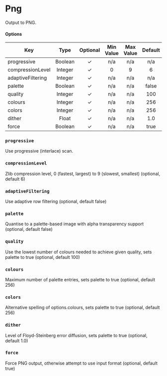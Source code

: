 # Png

Output to PNG.

#### **Options**

| Key               |  Type   | Optional | Min Value | Max Value | Default |
|-------------------|:-------:|:--------:|:---------:|:---------:|:-------:|
| progressive       | Boolean |    ✓     |    n/a    |    n/a    |   n/a   |
| compressionLevel  | Integer |    ✓     |     0     |     9     |    6    |
| adaptiveFiltering | Integer |    ✓     |    n/a    |    n/a    |   n/a   |
| palette           | Boolean |    ✓     |    n/a    |    n/a    |  false  |
| quality           | Integer |    ✓     |    n/a    |    n/a    |   100   |
| colours           | Integer |    ✓     |    n/a    |    n/a    |   256   |
| colors            | Integer |    ✓     |    n/a    |    n/a    |   256   |
| dither            |  Float  |    ✓     |    n/a    |    n/a    |   1.0   |
| force             | Boolean |    ✓     |    n/a    |    n/a    |  true   |

### `progressive`

Use progressive (interlace) scan.

### `compressionLevel`

Zlib compression level, 0 (fastest, largest) to 9 (slowest, smallest) (optional, default 6)

### `adaptiveFiltering`

Use adaptive row filtering (optional, default false)

### `palette`

Quantise to a palette-based image with alpha transparency support (optional, default false)

### `quality`

Use the lowest number of colours needed to achieve given quality, sets palette to true (optional, default 100)

### `colours`

Maximum number of palette entries, sets palette to true (optional, default 256)

### `colors`

Alternative spelling of options.colours, sets palette to true (optional, default 256)

### `dither`

Level of Floyd-Steinberg error diffusion, sets palette to true (optional, default 1.0)

### `force`

Force PNG output, otherwise attempt to use input format (optional, default true)
